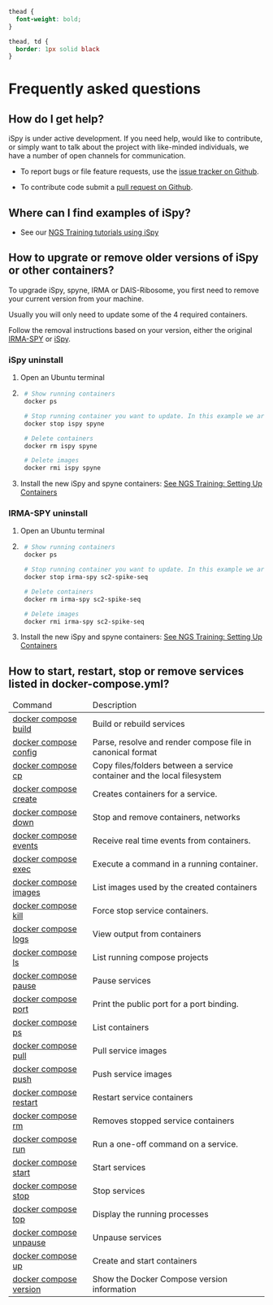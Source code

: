 

```{css, echo=FALSE}
thead {
  font-weight: bold;
}

thead, td {
  border: 1px solid black
}
```

# Frequently asked questions

## How do I get help?

iSpy is under active development. If you need help, would like to contribute, or simply want to talk about the project with like-minded individuals, we have a number of open channels for communication.

- To report bugs or file feature requests, use the [issue tracker on Github](https://github.com/nbx0/iSpy/issues).

- To contribute code submit a [pull request on Github](https://github.com/nbx0/iSpy/pulls).

## Where can I find examples of iSpy?

- See our [NGS Training tutorials using iSpy](getting-started.html)

## How to upgrate or remove older versions of iSpy or other containers?

To upgrade iSpy, spyne, IRMA or DAIS-Ribosome, you first need to remove your current version from your machine.

Usually you will only need to update some of the 4 required containers.

Follow the removal instructions based on your version, either the original [IRMA-SPY](#irma-spy-uninstall) or [iSpy](#ispy-uninstall).

### iSpy uninstall

1. Open an Ubuntu terminal
2. ```bash 
    # Show running containers
    docker ps
    
    # Stop running container you want to update. In this example we are updating ispy and spyne.
    docker stop ispy spyne

    # Delete containers
    docker rm ispy spyne

    # Delete images
    docker rmi ispy spyne
    ```
3. Install the new iSpy and spyne containers: [See NGS Training: Setting Up Containers](setting-up-containers.html)

### IRMA-SPY uninstall

1. Open an Ubuntu terminal
2. ```bash 
    # Show running containers
    docker ps
    
    # Stop running container you want to update. In this example we are updating ispy and spyne.
    docker stop irma-spy sc2-spike-seq

    # Delete containers
    docker rm irma-spy sc2-spike-seq

    # Delete images
    docker rmi irma-spy sc2-spike-seq
    ```
3. Install the new iSpy and spyne containers: [See NGS Training: Setting Up Containers](setting-up-containers.html)

## How to start, restart, stop or remove services listed in docker-compose.yml?

<table>
<thead>
  <tr>
    <td>Command</td>
    <td>Description</td>
  </tr>
</thead>
<tbody>

  
  <tr>
    <td><a href="/engine/reference/commandline/compose_build/">docker compose build</a></td>
    <td>Build or rebuild services</td>
  </tr>

  
  <tr>
    <td><a href="/engine/reference/commandline/compose_config/">docker compose config</a></td>
    <td>Parse, resolve and render compose file in canonical format</td>
  </tr>

  
  <tr>
    <td><a href="/engine/reference/commandline/compose_cp/">docker compose cp</a></td>
    <td>Copy files/folders between a service container and the local filesystem</td>
  </tr>

  
  <tr>
    <td><a href="/engine/reference/commandline/compose_create/">docker compose create</a></td>
    <td>Creates containers for a service.</td>
  </tr>

  
  <tr>
    <td><a href="/engine/reference/commandline/compose_down/">docker compose down</a></td>
    <td>Stop and remove containers, networks</td>
  </tr>

  
  <tr>
    <td><a href="/engine/reference/commandline/compose_events/">docker compose events</a></td>
    <td>Receive real time events from containers.</td>
  </tr>

  
  <tr>
    <td><a href="/engine/reference/commandline/compose_exec/">docker compose exec</a></td>
    <td>Execute a command in a running container.</td>
  </tr>

  
  <tr>
    <td><a href="/engine/reference/commandline/compose_images/">docker compose images</a></td>
    <td>List images used by the created containers</td>
  </tr>

  
  <tr>
    <td><a href="/engine/reference/commandline/compose_kill/">docker compose kill</a></td>
    <td>Force stop service containers.</td>
  </tr>

  
  <tr>
    <td><a href="/engine/reference/commandline/compose_logs/">docker compose logs</a></td>
    <td>View output from containers</td>
  </tr>

  
  <tr>
    <td><a href="/engine/reference/commandline/compose_ls/">docker compose ls</a></td>
    <td>List running compose projects</td>
  </tr>

  
  <tr>
    <td><a href="/engine/reference/commandline/compose_pause/">docker compose pause</a></td>
    <td>Pause services</td>
  </tr>

  
  <tr>
    <td><a href="/engine/reference/commandline/compose_port/">docker compose port</a></td>
    <td>Print the public port for a port binding.</td>
  </tr>

  
  <tr>
    <td><a href="/engine/reference/commandline/compose_ps/">docker compose ps</a></td>
    <td>List containers</td>
  </tr>

  
  <tr>
    <td><a href="/engine/reference/commandline/compose_pull/">docker compose pull</a></td>
    <td>Pull service images</td>
  </tr>

  
  <tr>
    <td><a href="/engine/reference/commandline/compose_push/">docker compose push</a></td>
    <td>Push service images</td>
  </tr>

  
  <tr>
    <td><a href="/engine/reference/commandline/compose_restart/">docker compose restart</a></td>
    <td>Restart service containers</td>
  </tr>

  
  <tr>
    <td><a href="/engine/reference/commandline/compose_rm/">docker compose rm</a></td>
    <td>Removes stopped service containers</td>
  </tr>

  
  <tr>
    <td><a href="/engine/reference/commandline/compose_run/">docker compose run</a></td>
    <td>Run a one-off command on a service.</td>
  </tr>

  
  <tr>
    <td><a href="/engine/reference/commandline/compose_start/">docker compose start</a></td>
    <td>Start services</td>
  </tr>

  
  <tr>
    <td><a href="/engine/reference/commandline/compose_stop/">docker compose stop</a></td>
    <td>Stop services</td>
  </tr>

  
  <tr>
    <td><a href="/engine/reference/commandline/compose_top/">docker compose top</a></td>
    <td>Display the running processes</td>
  </tr>

  
  <tr>
    <td><a href="/engine/reference/commandline/compose_unpause/">docker compose unpause</a></td>
    <td>Unpause services</td>
  </tr>

  
  <tr>
    <td><a href="/engine/reference/commandline/compose_up/">docker compose up</a></td>
    <td>Create and start containers</td>
  </tr>

  
  <tr>
    <td><a href="/engine/reference/commandline/compose_version/">docker compose version</a></td>
    <td>Show the Docker Compose version information</td>
  </tr>

</tbody>
</table>



